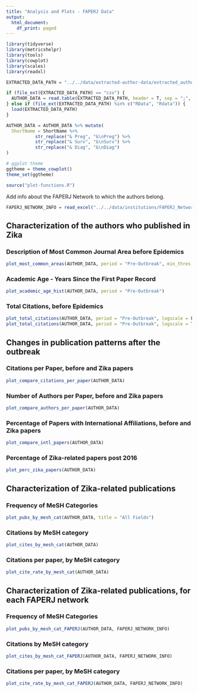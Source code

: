 ```yaml
---
title: "Analysis and Plots - FAPERJ Data"
output:
  html_document:
    df_print: paged
---
```


```r
library(tidyverse)
library(metricshelpr)
library(tools)
library(cowplot)
library(scales)
library(readxl)

EXTRACTED_DATA_PATH = "../../data/extracted-author-data/extracted_author_data-faperj 02-06-2021.RData"

if (file_ext(EXTRACTED_DATA_PATH) == "csv") {
  AUTHOR_DATA = read.table(EXTRACTED_DATA_PATH, header = T, sep = ";", dec = ",")
} else if (file_ext(EXTRACTED_DATA_PATH) %in% c("RData", "Rdata")) {
  load(EXTRACTED_DATA_PATH)
}

AUTHOR_DATA = AUTHOR_DATA %>% mutate(
  ShortName = ShortName %>%
           str_replace("& Preg", "&\nPreg") %>%
           str_replace("& Surv", "&\nSurv") %>%
           str_replace("& Diag", "&\nDiag")
)

# ggplot theme
ggtheme = theme_cowplot()
theme_set(ggtheme)

source("plot-functions.R")
```

Add info about the FAPERJ Network to which the authors belong.
```r
FAPERJ_NETWORK_INFO = read_excel("../../data/institutions/FAPERJ_Networks.xlsx")
```


## Characterization of the authors who published in Zika

### Description of Most Common Journal Area before Epidemics
```r
plot_most_common_areas(AUTHOR_DATA, period = "Pre-Outbreak", min_thres = 0)
```


### Academic Age - Years Since the First Paper Record
```r
plot_academic_age_hist(AUTHOR_DATA, period = "Pre-Outbreak")
```

### Total Citations, before Epidemics
```r
plot_total_citations(AUTHOR_DATA, period = "Pre-Outbreak", logscale = F)
plot_total_citations(AUTHOR_DATA, period = "Pre-Outbreak", logscale = T)
```

## Changes in publication patterns after the outbreak

### Citations per Paper, before and Zika papers
```r
plot_compare_citations_per_paper(AUTHOR_DATA)
```

### Number of Authors per Paper, before and Zika papers
```r
plot_compare_authors_per_paper(AUTHOR_DATA)
```


### Percentage of Papers with International Affiliations, before and Zika papers
```r
plot_compare_intl_papers(AUTHOR_DATA)
```

### Percentage of Zika-related papers post 2016
```r
plot_perc_zika_papers(AUTHOR_DATA)
```

## Characterization of Zika-related publications

### Frequency of MeSH Categories

```r
plot_pubs_by_mesh_cat(AUTHOR_DATA, title = "All Fields")
```
### Citations by MeSH category

```r
plot_cites_by_mesh_cat(AUTHOR_DATA)
```

### Citations per paper, by MeSH category

```r
plot_cite_rate_by_mesh_cat(AUTHOR_DATA)
```

## Characterization of Zika-related publications, for each FAPERJ network

### Frequency of MeSH Categories

```r
plot_pubs_by_mesh_cat_FAPERJ(AUTHOR_DATA, FAPERJ_NETWORK_INFO)
```
### Citations by MeSH category

```r
plot_cites_by_mesh_cat_FAPERJ(AUTHOR_DATA, FAPERJ_NETWORK_INFO)
```

### Citations per paper, by MeSH category

```r
plot_cite_rate_by_mesh_cat_FAPERJ(AUTHOR_DATA, FAPERJ_NETWORK_INFO)
```

